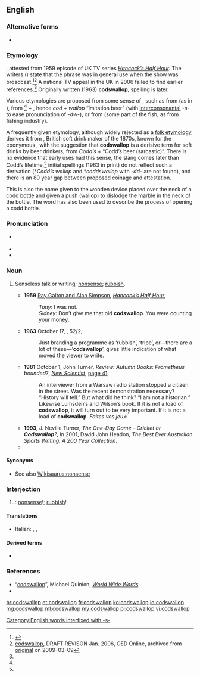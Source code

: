 {{also|cod's wallop|cods wallop}}
==English==

===Alternative forms===
* {{l|en|cod's wallop}}

===Etymology===
{{unk.|en}}, attested from 1959 episode of UK TV series ''[[w:Hancock's Half Hour|Hancock’s Half Hour]].'' The writers ({{w|Galton and Simpson}}) state that the phrase was in general use when the show was broadcast.<ref name="pf">{{R:Phrase Finder|entry=A load of codswallop|url=http://www.phrases.org.uk/meanings/codswallop.html|accessdate=26 February 2017}}</ref><ref name="oed">[http://web.archive.org/web/20090305064036/http://oed.com/bbcwords/codswallop-new.html codswallop], DRAFT REVISON Jan. 2006, OED Online, archived from [http://oed.com/bbcwords/codswallop-new.html original] on 2009–03–09</ref> A national TV appeal in the UK in 2006 failed to find earlier references.<ref name="pf"/> Originally written (1963) '''codswallop''', spelling {{m|en|cod's wallop}} is later.

Various etymologies are proposed from some sense of {{m|en|cod}}, such as from {{m|en|cod||scrotum}} (as in {{m|en|codpiece}}), from {{m|en|cod||joke, imitation}}<ref name="pf"/> + {{m|en|wallop||beer (slang)}}, hence ''cod'' + ''wallop'' “imitation beer” (with [[interconsonantal]] ''-s-'' to ease pronunciation of ''-dw-''), or from {{m|en|cod||fish}} (some part of the fish, as from fishing industry).

A frequently given etymology, although widely rejected as a [[folk etymology]], derives it from {{w|Hiram Codd}}, British soft drink maker of the 1870s, known for the eponymous {{w|Codd-neck bottle}}, with the suggestion that '''codswallop''' is a derisive term for soft drinks by beer drinkers, from ''Codd’s'' + {{m|en|wallop||beer (slang)}} “Codd’s beer (sarcastic)”. There is no evidence that early uses had this sense, the slang {{m|en|wallop||beer}} comes later than Codd’s lifetime,<ref name="pf"/> initial spellings (1963 in print) do not reflect such a derivation (*''Codd’s wallop'' and *''coddswallop'' with ''-dd-'' are not found), and there is an 80 year gap between proposed coinage and attestation.

This is also the name given to the wooden device placed over the neck of a codd bottle and given a push (wallop) to dislodge the marble in the neck of the bottle. The word has also been used to describe the process of opening a codd bottle.

===Pronunciation===
* {{a|RP}} {{IPA|/ˌkɒdzˈwɒl.əp/|lang=en}}
* {{rhymes|ɒləp|lang=en}}
* {{hyphenation|cods|wal|lop|lang=en}}

===Noun===
{{en-noun|-}}

# {{lb|en|UK|slang}} Senseless talk or writing; [[nonsense]]; [[rubbish]].
#* '''1959''' [[w:Galton and Simpson|Ray Galton and Alan Simpson]], ''[[w:Hancock's Half Hour|Hancock’s Half Hour]]'',
#*: ''Tony'': I was not.
#*: ''Sidney'': Don’t give me that old '''codswallop'''. You were counting your money.
#* '''1963''' October 17, ''{{w|Radio Times}}'', 52/2,
#*: Just branding a programme as ‘rubbish’, ‘tripe’, or—there are a lot of these—‘'''codswallop'''’, gives little indication of what moved the viewer to write.
#* '''1981''' October 1, John Turner, ''Review: Autumn Books: Prometheus bounded?'', ''[[w:New Scientist|New Scientist]]'', [http://books.google.com.au/books?id=EIZI3TDTGTsC&pg=PA41&dq=%22codswallop%22+-intitle:%22%22+-inauthor:%22%22&hl=en&sa=X&ei=XBwtT6-WMYzqmAXgo82DDQ&redir_esc=y#v=onepage&q=%22codswallop%22%20-intitle%3A%22%22%20-inauthor%3A%22%22&f=false page 41],
#*: An interviewer from a Warsaw radio station stopped a citizen in the street. Was the recent demonstration necessary? “History will tell.” But what did he think? “I am not a historian.” Likewise Lumsden′s and Wilson′s book. If it is not a load of '''codswallop''', it will turn out to be very important. If it is not a load of '''codswallop'''. ''Faites vos jeux!''
#* '''1993''', J. Neville Turner, ''The One-Day Game – Cricket or '''Codswallop'''?'', in 2001, David John Headon, ''The Best Ever Australian Sports Writing: A 200 Year Collection''.
#* {{quote-text|year=2010|author=Grahame Howard|title=The Wishing Book 3 – Extermination|page=66|url=http://books.google.com.au/books?id=3sAk0FUDueUC&pg=PA66&dq=%22codswallop%22+-intitle:%22%22+-inauthor:%22%22&hl=en&sa=X&ei=2xgtT5_rGeeNmQXd0bDqDw&redir_esc=y#v=onepage&q=%22codswallop%22%20-intitle%3A%22%22%20-inauthor%3A%22%22&f=false|passage=“I′ve told you all I know,” Rosa Armaz told Boarski and Yermin, “I don′t know what my husband has been doing. He′d mentioned going to Mars with the children but I thought it was a load of '''codswallop'''.”}}

====Synonyms====
* See also [[Wikisaurus:nonsense]]

===Interjection===
{{en-interjection}}

# {{lb|en|UK|slang}} {{non-gloss definition|Used to express disbelief}}: [[nonsense]]!; [[rubbish]]!

====Translations====
{{trans-top|nonsense}}
{{trans-mid}}
* Italian: {{t|it|fesserie|f-p}}, {{t+|it|sciocchezze|f-p}}, {{t|it|idiozie|f-p}}
{{trans-bottom}}

====Derived terms====
* {{l|en|hogswallop}}

===References===
<references/>
* “[http://www.worldwidewords.org/weirdwords/ww-cod1.htm codswallop]”, Michael Quinion, ''[http://www.worldwidewords.org/ World Wide Words]''
* {{R:Online Etymology Dictionary}}

[[Category:English words interfixed with -s-]]

[[br:codswallop]]
[[et:codswallop]]
[[fr:codswallop]]
[[ko:codswallop]]
[[io:codswallop]]
[[mg:codswallop]]
[[ml:codswallop]]
[[my:codswallop]]
[[pl:codswallop]]
[[vi:codswallop]]
